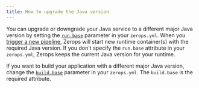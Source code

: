 ```yaml
---
title: How to upgrade the Java version
---
```


You can upgrade or downgrade your Java service to a different major Java version by setting the <a href="/java/how-to/build-pipeline#base-1"><code>run.base</code></a> parameter in your `zerops.yml`. When you [trigger a new pipeline](/java/how-to/trigger-pipeline), Zerops will start new runtime container(s) with the required Java version. If you don't specify the `run.base` attribute in your `zerops.yml`, Zerops keeps the current Java version for your runtime.

If you want to build your application with a different major Java version, change the <a href="/java/how-to/build-pipeline#base"><code>build.base</code></a> parameter in your `zerops.yml`. The `build.base` is the required attribute.
